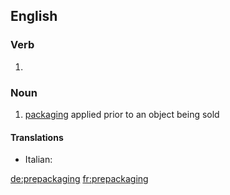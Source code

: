 ==English==

===Verb===
{{head|en}}

# {{present participle of|prepackage}}

===Noun===
{{en-noun|-}}

# [[packaging]] applied prior to an object being sold

====Translations====
{{trans-top|packaging applied prior to sale}}
* Italian: {{t|it|preconfezionamento|m}}
{{trans-mid}}

{{trans-bottom}}

[[de:prepackaging]]
[[fr:prepackaging]]